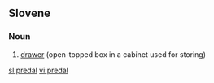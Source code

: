 ==Slovene==

===Noun===
{{infl|sl|noun|g=m}}

# [[drawer]] (open-topped box in a cabinet used for storing)

{{tbot entry|Slovene|drawer|2008|January|sl}}

[[sl:predal]]
[[vi:predal]]